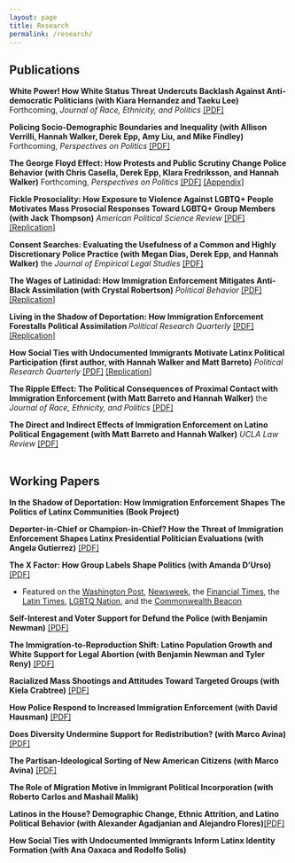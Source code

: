 ```yaml
---
layout: page
title: Research
permalink: /research/
---
```


## Publications

**White Power! How White Status Threat Undercuts Backlash Against Anti-democratic Politicians (with Kiara Hernandez and Taeku Lee)** Forthcoming, *Journal of Race, Ethnicity, and Politics* [[PDF]](pdfs/pubs/j6_fc.pdf)

**Policing Socio-Demographic Boundaries and Inequality (with Allison Verrilli, Hannah Walker, Derek Epp, Amy Liu, and Mike Findley)** Forthcoming, *Perspectives on Politics* [[PDF]](pdfs/pubs/boundaries_fc.pdf)

**The George Floyd Effect: How Protests and Public Scrutiny Change Police Behavior (with Chris Casella, Derek Epp, Klara Fredriksson, and Hannah Walker)** Forthcoming, *Perspectives on Politics* [[PDF]](pdfs/pubs/depol_fc_2.pdf) [[Appendix]](pdfs/pubs/depol_appendix.pdf)

**Fickle Prosociality: How Exposure to Violence Against LGBTQ+ People Motivates Mass Prosocial Responses Toward LGBTQ+ Group Members (with Jack Thompson)** *American Political Science Review* [[PDF]](pdfs/pubs/pulseapsr.pdf) [[Replication]](https://doi.org/10.7910/DVN/PA2XXO)

**Consent Searches: Evaluating the Usefulness of a Common and Highly Discretionary Police Practice (with Megan Dias, Derek Epp, and Hannah Walker)** the *Journal of Empirical Legal Studies* [[PDF]](pdfs/pubs/consentfinal.pdf)

**The Wages of Latinidad: How Immigration Enforcement Mitigates Anti-Black Assimilation (with Crystal Robertson)** *Political Behavior* [[PDF]](pdfs/pubs/wages.pdf) [[Replication]](https://doi.org/10.7910/DVN/WG1QRH)

**Living in the Shadow of Deportation: How Immigration Enforcement Forestalls Political Assimilation ** *Political Research Quarterly* [[PDF]](pdfs/pubs/depthreat1.pdf) [[Replication]](https://www.dropbox.com/s/j362qehlr3p2an6/replication_prq.zip?dl=0)

**How Social Ties with Undocumented Immigrants Motivate Latinx Political Participation (first author, with Hannah Walker and Matt Barreto)** *Political Research Quarterly* [[PDF]](pdfs/pubs/prq_cacc.pdf) [[Replication]](https://www.dropbox.com/s/ywh8fwa9ms02nnc/replication_folder.zip?dl=0)

**The Ripple Effect: The Political Consequences of Proximal Contact with Immigration Enforcement (with Matt Barreto and Hannah Walker)** the *Journal of Race, Ethnicity, and Politics* [[PDF]](pdfs/pubs/ripple_effect.pdf)

**The Direct and Indirect Effects of Immigration Enforcement on Latino Political Engagement (with Matt Barreto and Hannah Walker)** *UCLA Law Review* [[PDF]](pdfs/pubs/enforcement_engagement.pdf)
<br> <br> 

## Working Papers

**In the Shadow of Deportation: How Immigration Enforcement Shapes The Politics of Latinx Communities (Book Project)**

**Deporter-in-Chief or Champion-in-Chief? How the Threat of Immigration Enforcement Shapes Latinx Presidential Politician Evaluations (with Angela Gutierrez)**  [[PDF]](pdfs/wps/threatprefs3.pdf)

**The X Factor: How Group Labels Shape Politics (with Amanda D'Urso)**  [[PDF]](pdfs/wps/latinx_project.pdf)

<ul>
  <li>Featured on the [Washington Post](https://www.washingtonpost.com/opinions/2024/11/01/latinx-latinos-trump-democrats/), [Newsweek](https://www.newsweek.com/latinx-latino-voters-donald-trump-1977268), the [Financial Times](https://www.ft.com/content/73a1836d-0faa-4c84-b973-554e2ca3a227), the [Latin Times](https://www.latintimes.com/use-term-latinx-democratic-politicians-costing-them-votes-new-study-claims-564359), [LGBTQ Nation](https://www.lgbtqnation.com/2024/10/latino-voters-are-more-likely-to-oppose-politicians-who-use-the-term-latinx/), and the [Commonwealth Beacon](https://commonwealthbeacon.org/politics/study-finds-use-of-gender-neutral-latinx-by-democratic-pols-is-costing-them-votes/) </li>
</ul>

**Self-Interest and Voter Support for Defund the Police (with Benjamin Newman)** [[PDF]](pdfs/wps/dtp4.pdf)

**The Immigration-to-Reproduction Shift: Latino Population Growth and White Support for Legal Abortion (with Benjamin Newman and Tyler Reny)** [[PDF]](pdfs/wps/abortion.pdf)

**Racialized Mass Shootings and Attitudes Toward Targeted Groups (with Kiela Crabtree)** [[PDF]](pdfs/wps/rviolence.pdf)

**How Police Respond to Increased Immigration Enforcement (with David Hausman)** [[PDF]](pdfs/wps/immigration_policing.pdf)

**Does Diversity Undermine Support for Redistribution? (with Marco Avina)** [[PDF]](pdfs/wps/redistribution.pdf)

**The Partisan-Ideological Sorting of New American Citizens (with Marco Avina)** [[PDF]](pdfs/wps/citsorting.pdf)

**The Role of Migration Motive in Immigrant Political Incorporation (with Roberto Carlos and Mashail Malik)** 

**Latinos in the House? Demographic Change, Ethnic Attrition, and Latino Political Behavior (with Alexander Agadjanian and Alejandro Flores)**[[PDF]](pdfs/wps/ethnic_attrition.pdf) 

**How Social Ties with Undocumented Immigrants Inform Latinx Identity Formation (with Ana Oaxaca and Rodolfo Solis)**